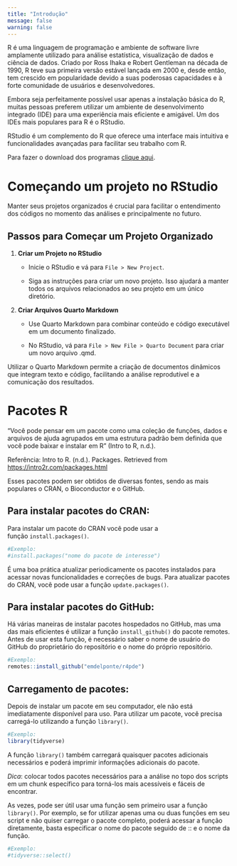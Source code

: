 ```yaml
---
title: "Introdução"
message: false
warning: false
---
```


R é uma linguagem de programação e ambiente de software livre amplamente utilizado para análise estatística, visualização de dados e ciência de dados. Criado por Ross Ihaka e Robert Gentleman na década de 1990, R teve sua primeira versão estável lançada em 2000 e, desde então, tem crescido em popularidade devido a suas poderosas capacidades e à forte comunidade de usuários e desenvolvedores.

Embora seja perfeitamente possível usar apenas a instalação básica do R, muitas pessoas preferem utilizar um ambiente de desenvolvimento integrado (IDE) para uma experiência mais eficiente e amigável. Um dos IDEs mais populares para R é o RStudio.

RStudio é um complemento do R que oferece uma interface mais intuitiva e funcionalidades avançadas para facilitar seu trabalho com R.

Para fazer o download dos programas [clique aqui](https://posit.co/download/rstudio-desktop/#download).

# Começando um projeto no RStudio

Manter seus projetos organizados é crucial para facilitar o entendimento dos códigos no momento das análises e principalmente no futuro.

## Passos para Começar um Projeto Organizado

1.  **Criar um Projeto no RStudio**

    -   Inicie o RStudio e vá para `File > New Project`.

    -   Siga as instruções para criar um novo projeto. Isso ajudará a manter todos os arquivos relacionados ao seu projeto em um único diretório.

2.  **Criar Arquivos Quarto Markdown**

    -   Use Quarto Markdown para combinar conteúdo e código executável em um documento finalizado.

    -   No RStudio, vá para `File > New File > Quarto Document` para criar um novo arquivo .qmd.

Utilizar o Quarto Markdown permite a criação de documentos dinâmicos que integram texto e código, facilitando a análise reprodutível e a comunicação dos resultados.

# Pacotes R

"Você pode pensar em um pacote como uma coleção de funções, dados e arquivos de ajuda agrupados em uma estrutura padrão bem definida que você pode baixar e instalar em R" (Intro to R, n.d.).

Referência: Intro to R. (n.d.). Packages. Retrieved from <https://intro2r.com/packages.html>

Esses pacotes podem ser obtidos de diversas fontes, sendo as mais populares o CRAN, o Bioconductor e o GitHub.

## Para instalar pacotes do CRAN:

Para instalar um pacote do CRAN você pode usar a função `install.packages()`.

```r
#Exemplo:
#install.packages("nome do pacote de interesse")
```

É uma boa prática atualizar periodicamente os pacotes instalados para acessar novas funcionalidades e correções de bugs. Para atualizar pacotes do CRAN, você pode usar a função `update.packages()`.

## Para instalar pacotes do GitHub:

Há várias maneiras de instalar pacotes hospedados no GitHub, mas uma das mais eficientes é utilizar a função `install_github()` do pacote remotes. Antes de usar esta função, é necessário saber o nome de usuário do GitHub do proprietário do repositório e o nome do próprio repositório.

```r
#Exemplo:
remotes::install_github("emdelponte/r4pde")
```

## Carregamento de pacotes:

Depois de instalar um pacote em seu computador, ele não está imediatamente disponível para uso. Para utilizar um pacote, você precisa carregá-lo utilizando a função `library()`.

```r
#Exemplo:
library(tidyverse)
```

A função `library()` também carregará quaisquer pacotes adicionais necessários e poderá imprimir informações adicionais do pacote.

*Dica*: colocar todos pacotes necessários para a análise no topo dos scripts em um chunk específico para torná-los mais acessíveis e fáceis de encontrar.

As vezes, pode ser útil usar uma função sem primeiro usar a função `library()`. Por exemplo, se for utilizar apenas uma ou duas funções em seu script e não quiser carregar o pacote completo, poderá acessar a função diretamente, basta especificar o nome do pacote seguido de :: e o nome da função.

```r
#Exemplo:
#tidyverse::select()
```

